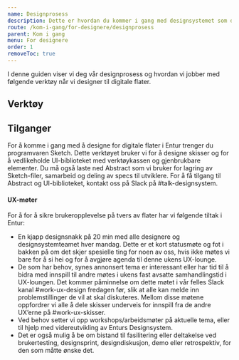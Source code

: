 ```yaml
---
name: Designprosess
description: Dette er hvordan du kommer i gang med designsystemet som designer.
route: /kom-i-gang/for-designere/designprosess
parent: Kom i gang
menu: For designere
order: 1
removeToc: true
---
```



<PageHeader>
  I denne guiden viser vi deg vår designprosess og hvordan vi jobber med
  følgende verktøy når vi designer til digitale flater.
</PageHeader>

## Verktøy

<DesignTools />

## Tilganger

For å komme i gang med å designe for digitale flater i Entur trenger du programvaren Sketch. Dette verktøyet bruker vi for å designe skisser og for å vedlikeholde UI-biblioteket med verktøykassen og gjenbrukbare elementer. Du må også laste ned Abstract som vi bruker for lagring av Sketch-filer, samarbeid og deling av specs til utviklere. For å få tilgang til Abstract og UI-biblioteket, kontakt oss på Slack på #talk-designsystem.

#### UX-møter

For å for å sikre brukeropplevelse på tvers av flater har vi følgende tiltak i Entur:

- En kjapp designsnakk på 20 min med alle designere og designsystemteamet hver mandag. Dette er et kort statusmøte og fot i bakken på om det skjer spesielle ting for noen av oss, hvis ikke møtes vi bare for å si hei og for å avgjøre agenda til denne ukens UX-lounge.
- De som har behov, synes annonsert tema er interessant eller har tid til å bidra med innspill til andre møtes i ukens fast avsatte samhandlingstid i UX-loungen. Det kommer påminnelse om dette møtet i vår felles Slack kanal #work-ux-design fredagen før, slik at alle kan melde inn problemstillinger de vil at skal diskuteres. Mellom disse møtene oppfordrer vi alle å dele skisser underveis for innspill fra de andre UX’erne på #work-ux-skisser.
- Ved behov setter vi opp workshops/arbeidsmøter på aktuelle tema, eller til hjelp med videreutvikling av Enturs Designsystem.
- Det er også mulig å be om bistand til fasilitering eller deltakelse ved brukertesting, designsprint, designdiskusjon, demo eller retrospektiv, for den som måtte ønske det.
